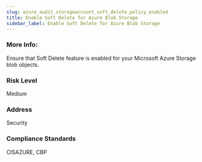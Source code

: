 ```yaml
---
slug: azure_audit_storageaccount_soft_delete_policy_enabled
title: Enable Soft Delete for Azure Blob Storage
sidebar_label: Enable Soft Delete for Azure Blob Storage
---
```


### More Info:

Ensure that Soft Delete feature is enabled for your Microsoft Azure Storage blob objects.

### Risk Level

Medium

### Address

Security

### Compliance Standards

CISAZURE, CBP

